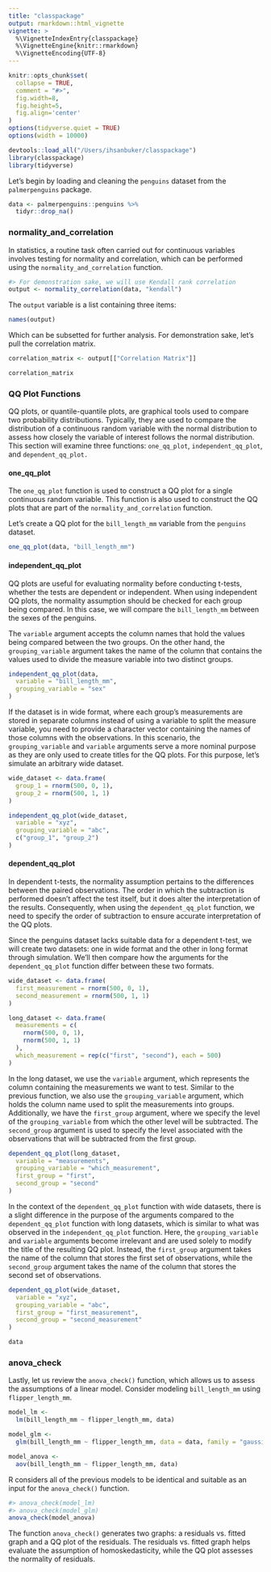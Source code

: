 ```yaml
---
title: "classpackage"
output: rmarkdown::html_vignette
vignette: >
  %\VignetteIndexEntry{classpackage}
  %\VignetteEngine{knitr::rmarkdown}
  %\VignetteEncoding{UTF-8}
---
```


```r
knitr::opts_chunk$set(
  collapse = TRUE,
  comment = "#>", 
  fig.width=8, 
  fig.height=5, 
  fig.align='center'
)
options(tidyverse.quiet = TRUE)
options(width = 10000)
```

```r
devtools::load_all("/Users/ihsanbuker/classpackage")
library(classpackage)
library(tidyverse)
```

Let's begin by loading and cleaning the `penguins` dataset from the `palmerpenguins` package. 

```r
data <- palmerpenguins::penguins %>%
  tidyr::drop_na()
```

### normality_and_correlation
In statistics, a routine task often carried out for continuous variables involves testing for normality and correlation, which can be performed using the `normality_and_correlation` function. 

```r
#> For demonstration sake, we will use Kendall rank correlation
output <- normality_correlation(data, "kendall")
```

The `output` variable is a list containing three items:

```r
names(output)
```

Which can be subsetted for further analysis. For demonstration sake, let's pull the correlation matrix. 

```r
correlation_matrix <- output[["Correlation Matrix"]]

correlation_matrix
```

### QQ Plot Functions 

QQ plots, or quantile-quantile plots, are graphical tools used to compare two probability distributions. Typically, they are used to compare the distribution of a continuous random variable with the normal distribution to assess how closely the variable of interest follows the normal distribution. This section will examine three functions: `one_qq_plot`, `independent_qq_plot`, and `dependent_qq_plot.` 

#### one_qq_plot 
The `one_qq_plot` function is used to construct a QQ plot for a single continuous random variable. This function is also used to construct the QQ plots that are part of the `normality_and_correlation` function. 

Let's create a QQ plot for the `bill_length_mm` variable from the `penguins` dataset. 

```r
one_qq_plot(data, "bill_length_mm")
```

#### independent_qq_plot 

QQ plots are useful for evaluating normality before conducting t-tests, whether the tests are dependent or independent. When using independent QQ plots, the normality assumption should be checked for each group being compared. In this case, we will compare the `bill_length_mm` between the sexes of the penguins.

The `variable` argument accepts the column names that hold the values being compared between the two groups. On the other hand, the `grouping_variable` argument takes the name of the column that contains the values used to divide the measure variable into two distinct groups. 

```r
independent_qq_plot(data,
  variable = "bill_length_mm",
  grouping_variable = "sex"
)
```

If the dataset is in wide format, where each group's measurements are stored in separate columns instead of using a variable to split the measure variable, you need to provide a character vector containing the names of those columns with the observations. In this scenario, the `grouping_variable` and `variable` arguments serve a more nominal purpose as they are only used to create titles for the QQ plots. For this purpose, let's simulate an arbitrary wide dataset. 

```r
wide_dataset <- data.frame(
  group_1 = rnorm(500, 0, 1),
  group_2 = rnorm(500, 1, 1)
)

independent_qq_plot(wide_dataset,
  variable = "xyz",
  grouping_variable = "abc",
  c("group_1", "group_2")
)
```


#### dependent_qq_plot 

In dependent t-tests, the normality assumption pertains to the differences between the paired observations. The order in which the subtraction is performed doesn't affect the test itself, but it does alter the interpretation of the results. Consequently, when using the `dependent_qq_plot` function, we need to specify the order of subtraction to ensure accurate interpretation of the QQ plots.

Since the penguins dataset lacks suitable data for a dependent t-test, we will create two datasets: one in wide format and the other in long format through simulation. We'll then compare how the arguments for the `dependent_qq_plot` function differ between these two formats.

```r
wide_dataset <- data.frame(
  first_measurement = rnorm(500, 0, 1),
  second_measurement = rnorm(500, 1, 1)
)

long_dataset <- data.frame(
  measurements = c(
    rnorm(500, 0, 1),
    rnorm(500, 1, 1)
  ),
  which_measurement = rep(c("first", "second"), each = 500)
)
```

In the long dataset, we use the `variable` argument, which represents the column containing the measurements we want to test. Similar to the previous function, we also use the `grouping_variable` argument, which holds the column name used to split the measurements into groups. Additionally, we have the `first_group` argument, where we specify the level of the `grouping_variable` from which the other level will be subtracted. The `second_group` argument is used to specify the level associated with the observations that will be subtracted from the first group.

```r
dependent_qq_plot(long_dataset,
  variable = "measurements",
  grouping_variable = "which_measurement",
  first_group = "first",
  second_group = "second"
)
```


In the context of the `dependent_qq_plot` function with wide datasets, there is a slight difference in the purpose of the arguments compared to the `dependent_qq_plot` function with long datasets, which is similar to what was observed in the `independent_qq_plot` function. Here, the `grouping_variable` and `variable` arguments become irrelevant and are used solely to modify the title of the resulting QQ plot. Instead, the `first_group` argument takes the name of the column that stores the first set of observations, while the `second_group` argument takes the name of the column that stores the second set of observations.

```r
dependent_qq_plot(wide_dataset,
  variable = "xyz",
  grouping_variable = "abc",
  first_group = "first_measurement",
  second_group = "second_measurement"
)

data
```

### anova_check 

Lastly, let us review the `anova_check()` function, which allows us to assess the assumptions of a linear model. Consider modeling `bill_length_mm` using `flipper_length_mm`. 

```r
model_lm <- 
  lm(bill_length_mm ~ flipper_length_mm, data)

model_glm <- 
  glm(bill_length_mm ~ flipper_length_mm, data = data, family = "gaussian")

model_anova <- 
  aov(bill_length_mm ~ flipper_length_mm, data)
```

R considers all of the previous models to be identical and suitable as an input for the `anova_check()` function.

```r
#> anova_check(model_lm)
#> anova_check(model_glm)
anova_check(model_anova)
```

The function `anova_check()` generates two graphs: a residuals vs. fitted graph and a QQ plot of the residuals. The residuals vs. fitted graph helps evaluate the assumption of homoskedasticity, while the QQ plot assesses the normality of residuals.
